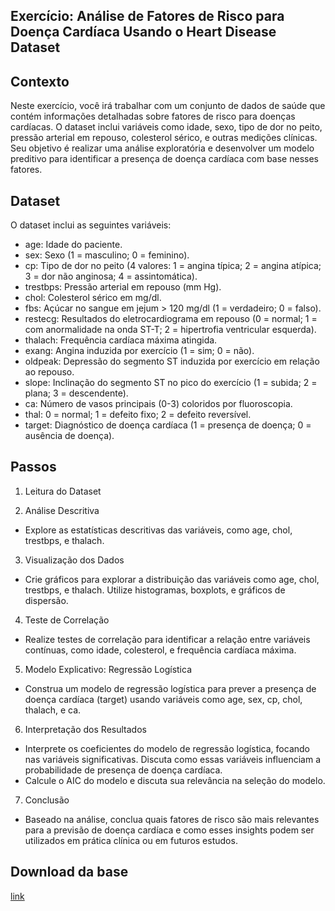 
## Exercício: Análise de Fatores de Risco para Doença Cardíaca Usando o Heart Disease Dataset

## Contexto

Neste exercício, você irá trabalhar com um conjunto de dados de saúde que contém informações detalhadas sobre fatores de risco para doenças cardíacas. O dataset inclui variáveis como idade, sexo, tipo de dor no peito, pressão arterial em repouso, colesterol sérico, e outras medições clínicas. Seu objetivo é realizar uma análise exploratória e desenvolver um modelo preditivo para identificar a presença de doença cardíaca com base nesses fatores.


## Dataset

O dataset inclui as seguintes variáveis:

- age: Idade do paciente.
- sex: Sexo (1 = masculino; 0 = feminino).
- cp: Tipo de dor no peito (4 valores: 1 = angina típica; 2 = angina atípica; 3 = dor não anginosa; 4 = assintomática).
- trestbps: Pressão arterial em repouso (mm Hg).
- chol: Colesterol sérico em mg/dl.
- fbs: Açúcar no sangue em jejum > 120 mg/dl (1 = verdadeiro; 0 = falso).
- restecg: Resultados do eletrocardiograma em repouso (0 = normal; 1 = com anormalidade na onda ST-T; 2 = hipertrofia ventricular esquerda).
- thalach: Frequência cardíaca máxima atingida.
- exang: Angina induzida por exercício (1 = sim; 0 = não).
- oldpeak: Depressão do segmento ST induzida por exercício em relação ao repouso.
- slope: Inclinação do segmento ST no pico do exercício (1 = subida; 2 = plana; 3 = descendente).
- ca: Número de vasos principais (0-3) coloridos por fluoroscopia.
- thal: 0 = normal; 1 = defeito fixo; 2 = defeito reversível.
- target: Diagnóstico de doença cardíaca (1 = presença de doença; 0 = ausência de doença).


## Passos

1.	Leitura do Dataset

2. 	Análise Descritiva

- 	Explore as estatísticas descritivas das variáveis, como age, chol, trestbps, e thalach.

3. 	Visualização dos Dados

-	Crie gráficos para explorar a distribuição das variáveis como age, chol, trestbps, e thalach. Utilize histogramas, boxplots, e gráficos de dispersão.

4.	Teste de Correlação

- Realize testes de correlação para identificar a relação entre variáveis contínuas, como idade, colesterol, e frequência cardíaca máxima.

5.	Modelo Explicativo: Regressão Logística

- Construa um modelo de regressão logística para prever a presença de doença cardíaca (target) usando variáveis como age, sex, cp, chol, thalach, e ca.

6. 	Interpretação dos Resultados

- Interprete os coeficientes do modelo de regressão logística, focando nas variáveis significativas. Discuta como essas variáveis influenciam a probabilidade de presença de doença cardíaca.
- Calcule o AIC do modelo e discuta sua relevância na seleção do modelo.
	
7.	Conclusão

- Baseado na análise, conclua quais fatores de risco são mais relevantes para a previsão de doença cardíaca e como esses insights podem ser utilizados em prática clínica ou em futuros estudos.

## Download da base

[link](https://www.kaggle.com/datasets/johnsmith88/heart-disease-dataset?resource=download)

